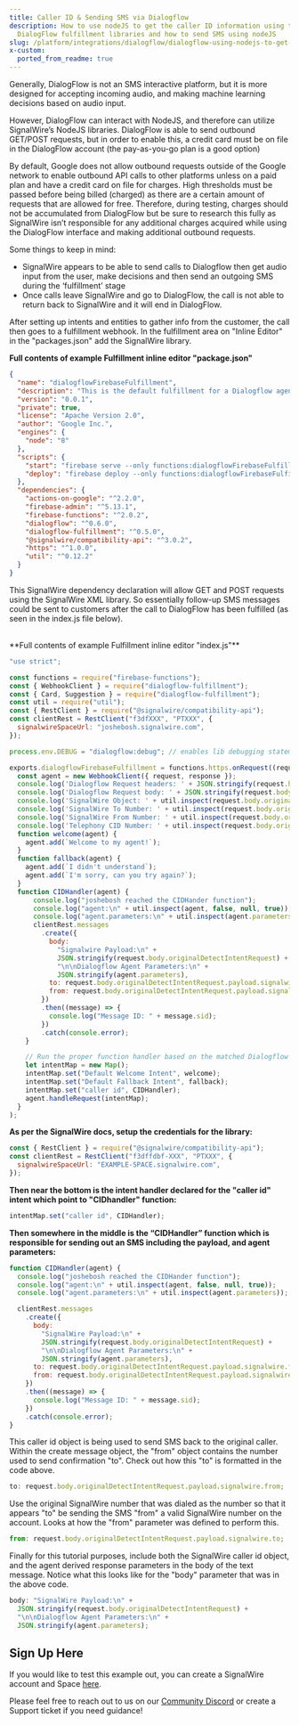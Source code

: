 ```yaml
---
title: Caller ID & Sending SMS via Dialogflow
description: How to use nodeJS to get the caller ID information using the
  DialogFlow fulfillment libraries and how to send SMS using nodeJS
slug: /platform/integrations/dialogflow/dialogflow-using-nodejs-to-get-caller-id-send-sms
x-custom:
  ported_from_readme: true
---
```




<DeprecationWarning />

Generally, DialogFlow is not an SMS interactive platform, but it is more designed for accepting incoming audio, and making machine learning decisions based on audio input.

However, DialogFlow can interact with NodeJS, and therefore can utilize SignalWire’s NodeJS libraries. DialogFlow is able to send outbound GET/POST requests, but in order to enable this, a credit card must be on file in the DialogFlow account (the pay-as-you-go plan is a good option)

By default, Google does not allow outbound requests outside of the Google network to enable outbound API calls to other platforms unless on a paid plan and have a credit card on file for charges. High thresholds must be passed before being billed (charged) as there are a certain amount of requests that are allowed for free. Therefore, during testing, charges should not be accumulated from DialogFlow but be sure to research this fully as SignalWire isn’t responsible for any additional charges acquired while using the DialogFlow interface and making additional outbound requests.

Some things to keep in mind:

- SignalWire appears to be able to send calls to Dialogflow then get audio input from the user, make decisions and then send an outgoing SMS during the ‘fulfillment’ stage
- Once calls leave SignalWire and go to DialogFlow, the call is not able to return back to SignalWire and it will end in DialogFlow.

After setting up intents and entities to gather info from the customer, the call then goes to a fulfillment webhook. In the fulfillment area on "Inline Editor" in the "packages.json" add the SignalWire library.

**Full contents of example Fulfillment inline editor "package.json"**

```json
{
  "name": "dialogflowFirebaseFulfillment",
  "description": "This is the default fulfillment for a Dialogflow agents using Cloud Functions for Firebase",
  "version": "0.0.1",
  "private": true,
  "license": "Apache Version 2.0",
  "author": "Google Inc.",
  "engines": {
    "node": "8"
  },
  "scripts": {
    "start": "firebase serve --only functions:dialogflowFirebaseFulfillment",
    "deploy": "firebase deploy --only functions:dialogflowFirebaseFulfillment"
  },
  "dependencies": {
    "actions-on-google": "^2.2.0",
    "firebase-admin": "^5.13.1",
    "firebase-functions": "^2.0.2",
    "dialogflow": "^0.6.0",
    "dialogflow-fulfillment": "^0.5.0",
    "@signalwire/compatibility-api": "^3.0.2",
    "https": "^1.0.0",
    "util": "^0.12.2"
  }
}
```

This SignalWire dependency declaration will allow GET and POST requests using the SignalWire XML library. So essentially follow-up SMS messages could be sent to customers after the call to DialogFlow has been fulfilled (as seen in the index.js file below).

<br />
**Full contents of example Fulfillment inline editor "index.js"**

```javascript
"use strict";

const functions = require("firebase-functions");
const { WebhookClient } = require("dialogflow-fulfillment");
const { Card, Suggestion } = require("dialogflow-fulfillment");
const util = require("util");
const { RestClient } = require("@signalwire/compatibility-api");
const clientRest = RestClient("f3dfXXX", "PTXXX", {
  signalwireSpaceUrl: "joshebosh.signalwire.com",
});

process.env.DEBUG = "dialogflow:debug"; // enables lib debugging statements

exports.dialogflowFirebaseFulfillment = functions.https.onRequest((request, response) => {
  const agent = new WebhookClient({ request, response });
  console.log('Dialogflow Request headers: ' + JSON.stringify(request.headers));
  console.log('Dialogflow Request body: ' + JSON.stringify(request.body));
  console.log('SignalWire Object: ' + util.inspect(request.body.originalDetectIntentRequest, false, null, false));
  console.log('SignalWire To Number: ' + util.inspect(request.body.originalDetectIntentRequest.payload.signalwire.to, false, null, false));
  console.log('SignalWire From Number: ' + util.inspect(request.body.originalDetectIntentRequest.payload.signalwire.from, false, null, false));
  console.log('Telephony CID Number: ' + util.inspect(request.body.originalDetectIntentRequest.payload.telephony.caller_id, false, null, false));
  function welcome(agent) {
    agent.add(`Welcome to my agent!`);
  }
  function fallback(agent) {
    agent.add(`I didn't understand`);
    agent.add(`I'm sorry, can you try again?`);
  }
  function CIDHandler(agent) {
      console.log("joshebosh reached the CIDHander function");
      console.log("agent:\n" + util.inspect(agent, false, null, true));
      console.log("agent.parameters:\n" + util.inspect(agent.parameters));
      clientRest.messages
        .create({
          body:
            "Signalwire Payload:\n" +
            JSON.stringify(request.body.originalDetectIntentRequest) +
            "\n\nDialogflow Agent Parameters:\n" +
            JSON.stringify(agent.parameters),
          to: request.body.originalDetectIntentRequest.payload.signalwire.from, // Send SMS to this number
          from: request.body.originalDetectIntentRequest.payload.signalwire.to, // From a valid SignalWire number
        })
        .then((message) => {
          console.log("Message ID: " + message.sid);
        })
        .catch(console.error);
    }

    // Run the proper function handler based on the matched Dialogflow intent name
    let intentMap = new Map();
    intentMap.set("Default Welcome Intent", welcome);
    intentMap.set("Default Fallback Intent", fallback);
    intentMap.set("caller id", CIDHandler);
    agent.handleRequest(intentMap);
  }
);
```

**As per the SignalWire docs, setup the credentials for the library:**

```javascript
const { RestClient } = require("@signalwire/compatibility-api");
const clientRest = RestClient("f3dffdbf-XXX", "PTXXX", {
  signalwireSpaceUrl: "EXAMPLE-SPACE.signalwire.com",
});
```

**Then near the bottom is the intent handler declared for the "caller id" intent which point to "CIDhandler" function:**

```javascript
intentMap.set("caller id", CIDHandler);
```

**Then somewhere in the middle is the “CIDHandler” function which is responsible for sending out an SMS including the payload, and agent parameters:**

```javascript
function CIDHandler(agent) {
  console.log("joshebosh reached the CIDHander function");
  console.log("agent:\n" + util.inspect(agent, false, null, true));
  console.log("agent.parameters:\n" + util.inspect(agent.parameters));

  clientRest.messages
    .create({
      body:
        "SignalWire Payload:\n" +
        JSON.stringify(request.body.originalDetectIntentRequest) +
        "\n\nDialogflow Agent Parameters:\n" +
        JSON.stringify(agent.parameters),
      to: request.body.originalDetectIntentRequest.payload.signalwire.from, // Send SMS to this number
      from: request.body.originalDetectIntentRequest.payload.signalwire.to, // From a valid SignalWire number
    })
    .then((message) => {
      console.log("Message ID: " + message.sid);
    })
    .catch(console.error);
}
```

This caller id object is being used to send SMS back to the original caller. Within the create message object, the "from" object contains the number used to send confirmation "to". Check out how this "to" is formatted in the code above.

```javascript
to: request.body.originalDetectIntentRequest.payload.signalwire.from;
```

Use the original SignalWire number that was dialed as the number so that it appears "to" be sending the SMS "from" a valid SignalWire number on the account. Looks at how the "from" parameter was defined to perform this.

```javascript
from: request.body.originalDetectIntentRequest.payload.signalwire.to;
```

Finally for this tutorial purposes, include both the SignalWire caller id object, and the agent derived response parameters in the body of the text message. Notice what this looks like for the "body" parameter that was in the above code.

```javascript
body: "SignalWire Payload:\n" +
  JSON.stringify(request.body.originalDetectIntentRequest) +
  "\n\nDialogflow Agent Parameters:\n" +
  JSON.stringify(agent.parameters);
```

## Sign Up Here

If you would like to test this example out, you can create a SignalWire account and Space 
[here](https://m.signalwire.com/signups/new?s=1).

Please feel free to reach out to us on our [Community Discord](https://discord.com/invite/F2WNYTNjuF) or create a Support ticket if you need guidance!
